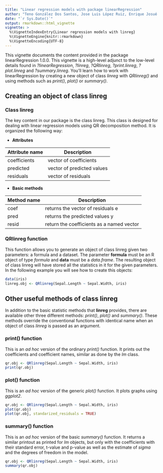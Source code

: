 ```yaml
---
title: "Linear regression models with package linearRegression"
author: "Teno González Dos Santos, Jose Luis López Ruiz, Enrique Josué Álvarez Robles"
date: "`r Sys.Date()`"
output: rmarkdown::html_vignette
vignette: >
  %\VignetteIndexEntry{Linear regression models with linreg}
  %\VignetteEngine{knitr::rmarkdown}
  %\VignetteEncoding{UTF-8}
---
```


This vignette documents the content provided in the package linearRegression 1.0.0. This vignette is a high-level adjunct to the low-level details found in *?linearRegression*, *?linreg*, *?QRlinreg*, *?print.linreg*, *?plot.linreg* and *?summary.linreg*. You’ll learn how to work with linearRegression by creating a new object of class *linreg* with *QRlinreg()* and using methods such as *print()*, *plot()* or *summary()*.

## Creating an object of class linreg

### Class linreg

The key content in our package is the class linreg. This class is designed for dealing with linear regression models using QR decomposition method. It is organized the following way:

- **Attributes**

Attribute name | Description    
---------------|-----------------------------
coefficients   | vector of coefficients
predicted      | vector of predicted values
residuals      | vector of residuals  

- **Basic methods**

Method name  | Description    
-------------|-------------------------------------------
coef         | returns the vector of residuals e
pred         | returns the predicted values y
resid        | return the coefficients as a named vector  

### QRlinreg function

This function allows you to generate an object of class linreg given two parameters: a formula and a dataset. The parameter **formula** must be an R object of type *formula* and **data** must be a *data.frame*. The resulting object of class linreg will have stored all the statistics in it for the given parameters. In the following example you will see how to create this objects:

```r
data(iris)
linreg.obj <- QRlinreg(Sepal.Length ~ Sepal.Width, iris)
```

## Other useful methods of class linreg

In addition to the basic statistic methods that **linreg** provides, there are available other three different methods: *print()*, *plot()* and *summary()*. These methods override the conventional functions with identical name when an object of class *linreg* is passed as an argument.

### print() function

This is an *ad hoc* version of the ordinary *print()* function. It prints out the coefficients and coefficient names, similar as done by the *lm* class.

```r
qr.obj <- QRlinreg(Sepal.Length ~ Sepal.Width, iris)
print(qr.obj)
```

### plot() function

This is an *ad hoc* version of the generic *plot()* function. It plots graphs using *ggplot2*.

```r
qr.obj <- QRlinreg(Sepal.Length ~ Sepal.Width, iris)
plot(qr.obj)
plot(qr.obj, standarized_residuals = TRUE)
```

### summary() function

This is an *ad hoc* version of the basic *summary()* function. It returns a similar printout as printed for *lm* objects, but only with the coefficients with their standard error, t-value and p-value as well as the estimate of *sigma* and the degrees of freedom in the model.

```r
qr.obj <- QRlinreg(Sepal.Length ~ Sepal.Width, iris)
summary(qr.obj)
```
